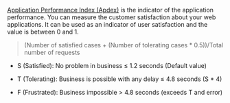 [Application Performance Index (Apdex)](https://www.apdex.org/) is the indicator of the application performance. You can measure the customer satisfaction about your web applications. It can be used as an indicator of user satisfaction and the value is between 0 and 1.

> (Number of satisfied cases + (Number of tolerating cases \* 0.5))/Total number of requests

-   S (Satisfied): No problem in business ≤ 1.2 seconds (Default value)

-   T (Tolerating): Business is possible with any delay ≤ 4.8 seconds (S \* 4)

-   F (Frustrated): Business impossible > 4.8 seconds (exceeds T and error)
